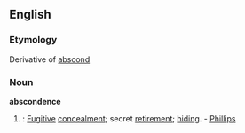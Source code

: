 ==English==
===Etymology===
Derivative of [[abscond]]

===Noun===
'''abscondence'''
#{{rare}}: [[Fugitive]] [[concealment]]; secret [[retirement]]; [[hiding]]. - [[Phillips]]